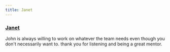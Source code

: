 ```yaml
---
title: Janet
---
```


### [Janet](https://www.linkedin.com/in/janet-liang-754090135/)

John is always willing to work on whatever the team needs even though you don't necessarily want to.
thank you for listening and being a great mentor.